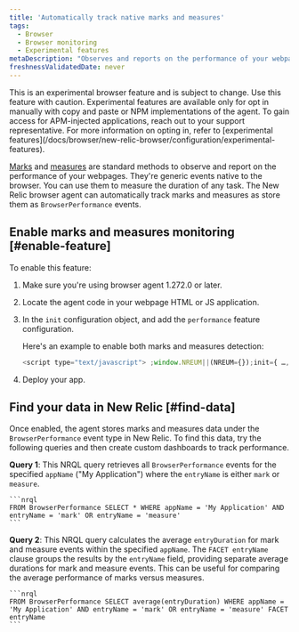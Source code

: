 ```yaml
---
title: 'Automatically track native marks and measures'
tags:
  - Browser
  - Browser monitoring
  - Experimental features
metaDescription: "Observes and reports on the performance of your webpages by automatically tracking native marks and measures."
freshnessValidatedDate: never
---
```


<Callout variant="important">
  This is an experimental browser feature and is subject to change. Use this feature with caution. Experimental features are available only for opt in manually with copy and paste or NPM implementations of the agent. To gain access for APM-injected applications, reach out to your support representative. For more information on opting in, refer to [experimental features](/docs/browser/new-relic-browser/configuration/experimental-features). 
</Callout>

[Marks](https://developer.mozilla.org/en-US/docs/Web/API/Performance/mark) and [measures](https://developer.mozilla.org/en-US/docs/Web/API/Performance/measure) are standard methods to observe and report on the performance of your webpages. They're generic events native to the browser. You can use them to measure the duration of any task. The New Relic browser agent can automatically track marks and measures as store them as `BrowserPerformance` events.

## Enable marks and measures monitoring [#enable-feature]

To enable this feature: 

1. Make sure you're using browser agent 1.272.0 or later. 
2. Locate the agent code in your webpage HTML or JS application.
3. In the `init` configuration object, and add the `performance` feature configuration. 

    Here's an example to enable both marks and measures detection:
    ```js
    <script type="text/javascript"> ;window.NREUM||(NREUM={});init={ …, performance: {capture_marks: true, capture_measures: true} }:
    ```
4. Deploy your app.

## Find your data in New Relic [#find-data]

Once enabled, the agent stores marks and measures data under the `BrowserPerformance` event type in New Relic. To find this data, try the following queries and then create custom dashboards to track performance.

**Query 1**: This NRQL query retrieves all `BrowserPerformance` events for the specified `appName` ("My Application") where the `entryName` is either `mark` or `measure`. 

    ```nrql
    FROM BrowserPerformance SELECT * WHERE appName = 'My Application' AND entryName = 'mark' OR entryName = 'measure'
    ```

**Query 2**: This NRQL query calculates the average `entryDuration` for mark and measure events within the specified `appName`. The `FACET entryName` clause groups the results by the `entryName` field, providing separate average durations for mark and measure events. This can be useful for comparing the average performance of marks versus measures. 

    ```nrql
    FROM BrowserPerformance SELECT average(entryDuration) WHERE appName = 'My Application' AND entryName = 'mark' OR entryName = 'measure' FACET entryName
    ```

